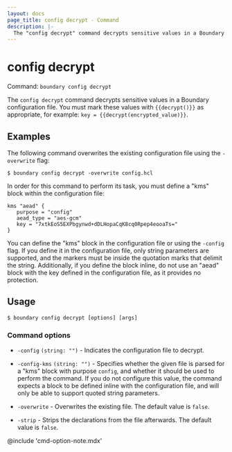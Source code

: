 ```yaml
---
layout: docs
page_title: config decrypt - Command
description: |-
  The "config decrypt" command decrypts sensitive values in a Boundary's configuration file. These values must be marked with {{decrypt()}} as appropriate.
---
```


# config decrypt

Command: `boundary config decrypt`

The `config decrypt` command decrypts sensitive values in a Boundary
configuration file. You must mark these values with `{{decrypt()}}` as
appropriate, for example: `key = {{decrypt(encrypted_value)}}`.

## Examples

The following command overwrites the existing configuration file using the `-overwrite` flag:

```shell-session
$ boundary config decrypt -overwrite config.hcl
```

In order for this command to perform its task, you must define a "kms" block within the configuration file:

```hcl
kms "aead" {
   purpose = "config"
   aead_type = "aes-gcm"
   key = "7xtkEoS5EXPbgynwd+dDLHopaCqK8cq0Rpep4eooaTs="
}
```

You can define the "kms" block in the configuration file or using the `-config`
flag. If you define it in the configuration file, only string parameters are
supported, and the markers must be inside the quotation marks that delimit the string.
Additionally, if you define the block inline, do not use an "aead" block with
the key defined in the configuration file, as it provides no protection.

## Usage

<CodeBlockConfig hideClipboard>

```shell-session
$ boundary config decrypt [options] [args]
```

</CodeBlockConfig>


### Command options

- `-config` `(string: "")` - Indicates the configuration file to decrypt.

- `-config-kms` `(string: "")` - Specifies whether the given file is parsed for
   a "kms" block with purpose `config`, and whether it should be used to perform the command.
   If you do not configure this value, the command expects a block to be defined inline with the configuration file, and will only be able to support quoted string parameters.

- `-overwrite`  - Overwrites the existing file. The default value is
  `false`.

- `-strip`  - Strips the declarations from the file afterwards.
  The default value is `false`.

@include 'cmd-option-note.mdx'
